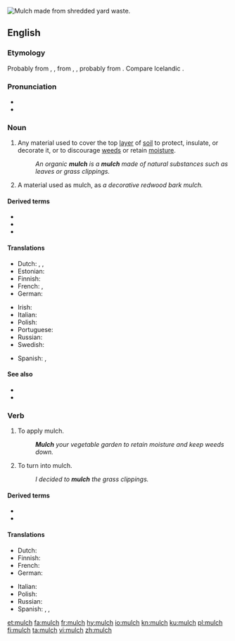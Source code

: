 {{wikipedia}}
[[Image:Mulch shredded yard waste.JPG|thumb|right|Mulch made from shredded yard waste.]]
{{also|Mulch}}
==English==

===Etymology===
Probably from {{etyl|enm|en}} {{m|enm|melsche}}, {{m|enm|molsh||soft}}, from {{etyl|ang|en}} {{m|ang|melsc}}, {{m|ang|milisc||mellow; mild; sweet|lit=honeyed}}, probably from {{inh|en|gem-pro|*mili||honey}}. Compare Icelandic {{m|is|milska||a honeyed beverage}}.

===Pronunciation===
* {{IPA|/mʌltʃ/|lang=en}}
* {{rhymes|ʌltʃ|lang=en}}

===Noun===
{{en-noun|~|es}}

# {{label|en|agriculture|horticulture}} Any material used to cover the top [[layer]] of [[soil]] to protect, insulate, or decorate it, or to discourage [[weed]]s or retain [[moisture]].
#: ''An organic '''mulch''' is a '''mulch''' made of natural substances such as leaves or grass clippings.''
# {{label|en|countable|agriculture}} A material used as mulch, as ''a decorative redwood bark mulch.''

====Derived terms====
* {{l|en|inorganic mulch}}
* {{l|en|mulch depth}}
* {{l|en|organic mulch}}

====Translations====
{{trans-top|shredded matter for covering the soil}}
* Dutch: {{t|nl|mulch}}, {{t|nl|muls}}, {{t|nl|bodembedekking}}
* Estonian: {{t|et|multš}}
* Finnish: {{t|fi|lehtikate}}
* French: {{t+|fr|paillage|f}}, {{t+|fr|paillis|m}}
* German: {{t+|de|Mulch|m}}
{{trans-mid}}
* Irish: {{t|ga|móta|m}}
* Italian: {{t+|it|pacciame|m}}
* Polish: {{t+|pl|mulcz|m}}
* Portuguese: {{t+|pt|manta|f}}
* Russian: {{t+|ru|му́льча|f}}
* Swedish: {{t|sv|komposttäckning}}
{{trans-bottom}}

{{checktrans-top}}
{{trans-mid}}
* Spanish: {{t+check|es|capote|m}}, {{t-check|es|mantillo|m}}
{{trans-bottom}}

====See also====
* {{l|en|compost}}
* {{l|en|humus}}

===Verb===
{{en-verb|es}}

# {{label|en|agriculture}} To apply mulch.
#: '''''Mulch''' your vegetable garden to retain moisture and keep weeds down.''
# {{label|en|agriculture}} To turn into mulch.
#: ''I decided to '''mulch''' the grass clippings.''

====Derived terms====
* {{l|en|mulcher}}
* {{l|en|mulching mower}}

====Translations====
{{trans-top|to apply mulch}}
* Dutch: {{t|nl|mulchen}}
* Finnish: {{t|fi|peittää lehtikatteella}}
* French: {{t+|fr|pailler}}
* German: {{t|de|mulchen}}
{{trans-mid}}
* Italian: {{t|it|pacciamare}}
* Polish: {{t+|pl|mulczować}}
* Russian: {{t+|ru|мульчи́ровать|impf|pf}}
* Spanish: {{t|es|[[cubrir]] [[con]] [[capote]]}}, {{t|es|[[cubrir]] [[con]] [[manitllo]]}}, {{t+|es|abonar}}
{{trans-bottom}}

[[et:mulch]]
[[fa:mulch]]
[[fr:mulch]]
[[hy:mulch]]
[[io:mulch]]
[[kn:mulch]]
[[ku:mulch]]
[[pl:mulch]]
[[fi:mulch]]
[[ta:mulch]]
[[vi:mulch]]
[[zh:mulch]]
